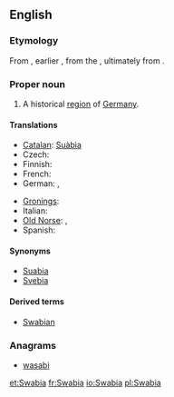 ==English==
{{wikipedia}}

===Etymology===
From {{etyl|la|en}} {{term|Suabia|Suābia|lang=la}}, earlier {{term|Suebia|Suēbia|lang=la}}, from the {{term|Suebi|Suēbī|lang=la}}, ultimately from {{proto|Germanic|Swēbaz|lang=en}}.

===Proper noun===
{{en-proper noun}}

# A historical [[region]] of [[Germany]].

====Translations====
{{trans-top|historical region of Germany}}
* [[Catalan]]: [[Suàbia]] {{f}}
* Czech: {{t|cs|Švábsko|n}}
* Finnish: {{t-|fi|Schwaben}}
* French: {{t+|fr|Souabe|f}}
* German: {{t+|de|Schwaben|f}}, {{t|de|Schwabenland|n}}
{{trans-mid}}
* [[Gronings]]: {{tø|gos|Swoaben}}
* Italian: {{t|it|Svevia|f}}
* [[Old Norse]]: {{tø|non|Sváfaland|n}}, {{tø|non|Sváfi|m}}
* Spanish: {{t|es|Suabia|f}}
{{trans-bottom}}

====Synonyms====
* [[Suabia]]
* [[Svebia]]

====Derived terms====
* [[Swabian]]

===Anagrams===
* [[wasabi#English|wasabi]]

[[et:Swabia]]
[[fr:Swabia]]
[[io:Swabia]]
[[pl:Swabia]]
